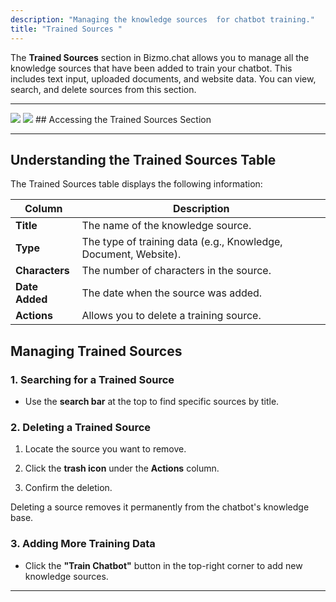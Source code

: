 ```yaml
---
description: "Managing the knowledge sources  for chatbot training."
title: "Trained Sources "
---
```


The **Trained Sources** section in Bizmo.chat allows you to manage all the knowledge sources that have been added to train your chatbot. This includes text input, uploaded documents, and website data. You can view, search, and delete sources from this section.

***
<img className="block w-full dark:hidden" src="/images/Trainedsouces_light.png" />
<img className="hidden w-full dark:block" src="/images/Trainedsources_dark.png" />
## Accessing the Trained Sources Section

<Steps>
  <Step title="Log in to your Bizmo.chat account." />

  <Step title="From the left-hand sidebar, go to Trained Sources." />

  <Step title="You will see a list of all the knowledge sources that have been added." />
</Steps>

***

## Understanding the Trained Sources Table

The Trained Sources table displays the following information:

| Column         | Description                                                     |
| -------------- | --------------------------------------------------------------- |
| **Title**      | The name of the knowledge source.                               |
| **Type**       | The type of training data (e.g., Knowledge, Document, Website). |
| **Characters** | The number of characters in the source.                         |
| **Date Added** | The date when the source was added.                             |
| **Actions**    | Allows you to delete a training source.                         |


## Managing Trained Sources

### **1.** Searching for a Trained Source

* Use the **search bar** at the top to find specific sources by title.

### **2.** Deleting a Trained Source

1. Locate the source you want to remove.

2. Click the **trash icon** under the **Actions** column.

3. Confirm the deletion.

<Warning>
  Deleting a source removes it permanently from the chatbot's knowledge base.
</Warning>

### **3.** Adding More Training Data

* Click the **"Train Chatbot"** button in the top-right corner to add new knowledge sources.

***
